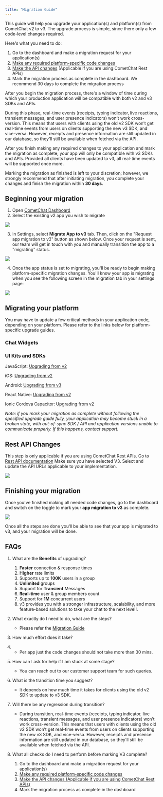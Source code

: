 ```yaml
---
title: "Migration Guide"
---
```


This guide will help you upgrade your application(s) and platform(s) from CometChat v2 to v3. The upgrade process is simple, since there only a few code-level changes required.

Here's what you need to do:

1. Go to the dashboard and make a migration request for your application(s)
2. [Make any required platform-specific code changes](/docs/articles/migration-guide#migrating-your-platform)
3. [Make the API changes](/docs/articles/migration-guide#rest-api-changes-) (Applicable if you are using CometChat Rest APIs)
4. Mark the migration process as complete in the dashboard. We recommend 30 days to complete the migration process

After you begin the migration process, there's a window of time during which your production application will be compatible with both v2 and v3 SDKs and APIs.

During this phase, real-time events (receipts, typing indicator, live reactions, transient messages, and user presence indicators) won’t work cross-version. This means that users with clients using the old v2 SDK won’t get real-time events from users on clients supporting the new v3 SDK, and vice-versa. However, receipts and presence information are still updated in our database, so they'll still be available when fetched via the API.

After you finish making any required changes to your application and mark the migration as complete, your app will only be compatible with v3 SDKs and APIs. Provided all clients have been updated to v3, all real-time events will be supported once more.

Marking the migration as finished is left to your discretion; however, we strongly recommend that after initiating migration, you complete your changes and finish the migration within **30 days**.

## Beginning your migration

1. Open [CometChat Dashboard](https://app.cometchat.com/)
2. Select the existing v2 app you wish to migrate

<Frame caption="">
  <img src="/images/77e5cf8a-1633605985-a4ddbe5f7c52a04bfcff777d028f1520.png" />
</Frame>

3. In Settings, select **Migrate App to v3** tab. Then, click on the "Request app migration to v3" button as shown below. Once your request is sent, our team will get in touch with you and manually transition the app to a "migrating" status.

<Frame caption="">
  <img src="/images/a3be4d1d-1633606038-efa207f8e43fe49308465e2282254bdc.png" />
</Frame>

4. Once the app status is set to migrating, you'll be ready to begin making platform-specific migration changes. You'll know your app is migrating when you see the following screen in the migration tab in your settings page:

<Frame caption="">
  <img src="/images/844f1909-1633606072-423418700c556972a7948868bfb5ac97.png" />
</Frame>

## Migrating your platform

You may have to update a few critical methods in your application code, depending on your platform. Please refer to the links below for platform-specific upgrade guides.

### Chat Widgets

### UI Kits and SDKs

JavaScript: [Upgrading from v2](/docs/sdk/javascript/3.0/resources-upgrading-from-v2)

iOS: [Upgrading from v2](/docs/sdk/ios/upgrading-from-v2)

Android: [Upgrading from v3](/docs/sdk/android/upgrading-from-v3-guide)

React Native: [Upgrading from v2](/docs/sdk/react-native/3.0/resources-upgrading-from-v2)

Ionic Cordova Capacitor: [Upgrading from v2](/docs/sdk/ionic/3.0/resources-upgrading-from-v2)

*Note: if you mark your migration as complete without following the specified upgrade guide fully, your application may become stuck in a broken state, with out-of-sync SDK / API and application versions unable to communicate properly. If this happens, contact support.*

## Rest API Changes 

This step is only applicable if you are using CometChat Rest APIs. Go to [Rest API documentation](https://api-explorer.cometchat.com/reference/create-apikey) Make sure you have selected V3. Select and update the API URLs applicable to your implementation.

<Frame caption="">
  <img src="/images/a31f6fb9-34z5xmutxb7gt5kvc1wut7o59n7oun47lhfs14nl1x8b9gz8mmuxyjtpfmlv9m5g-50fe03ef78d9d7c603e8c0da64570b39.png" />
</Frame>

## Finishing your migration

Once you've finished making all needed code changes, go to the dashboard and switch on the toggle to mark your **app migration to v3** as complete.

<Frame caption="">
  <img src="/images/452ff4b7-1633606361-636fddc7b3e78ba4102bf7a0f08f7775.png" />
</Frame>

Once all the steps are done you'll be able to see that your app is migrated to v3, and your migration will be done.

## FAQs

1. What are the **Benefits** of upgrading?

   1. **Faster** connection & response times
   2. **Higher** rate limits
   3. Supports up to **100K** users in a group
   4. **Unlimited** groups
   5. Support for **Transient** Messages
   6. **Real-time** user & group members count
   7. Support for **1M** concurrent users
   8. v3 provides you with a stronger infrastructure, scalability, and more feature-based solutions to take your chat to the next level!.

2. What exactly do I need to do, what are the steps?

   * Please refer the [Migration Guide](/docs/articles/migration-guide)

3. How much effort does it take?

4. * Per app just the code changes should not take more than 30 mins.

5. How can I ask for help if I am stuck at some stage?

   * You can reach out to our customer support team for such queries.

6. What is the transition time you suggest?

   * It depends on how much time it takes for clients using the old v2 SDK to update to v3 SDK.

7. Will there be any regression during transition?

   * During transition, real-time events (receipts, typing indicator, live reactions, transient messages, and user presence indicators) won’t work cross-version. This means that users with clients using the old v2 SDK won’t get real-time events from users on clients supporting the new v3 SDK, and vice-versa. However, receipts and presence information are still updated in our database, so they'll still be available when fetched via the API.

8. What all checks do I need to perform before marking V3 complete?

   1. Go to the dashboard and make a migration request for your application(s)
   2. [Make any required platform-specific code changes](/docs/articles/migration-guide#migrating-your-platform)
   3. [Make the API changes (Applicable if you are using CometChat Rest APIs)](https://api-explorer.cometchat.com/reference/create-apikey)
   4. Mark the migration process as complete in the dashboard
